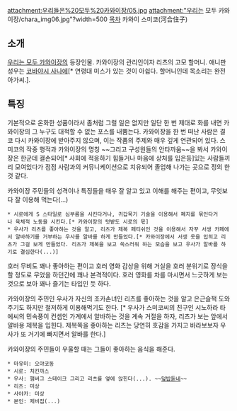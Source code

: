 attachment:우리들은%20모두%20카와이장/05.jpg attachment:"우리는 모두 카와이장/chara_img06.jpg"?width=500
[[목차]]
카와이 스미코(河合住子)

== 소개 ==
[[우리는 모두 카와이장]]의 등장인물. 카와이장의 관리인이자 리츠의 고모 할머니. 애니판 성우는 [[코바야시 사나에]][* 연령대 미스가 있는 것이 아쉽다. 할머니인데 목소리는 완전 아가씨.].

== 특징 ==
기본적으로 온화한 성품이라서 좀처럼 그럴 일은 없지만 일단 한 번 제대로 화를 내면 카와이장의 그 누구도 대적할 수 없는 포스를 내뿜는다. 카와이장을 한 번 떠난 사람은 결코 다시 카와이장에 받아주지 않으며, 이는 작품의 주제와 매우 깊게 연관되어 있다. 스미코의 작중 행적과 카와이장의 명칭 ~~그리고 구성원들의 안타까움~~을 봐서 카와이장은 한군데 결손되어[* 사회에 적응하기 힘들거나 마음에 상처를 입은등]있는 사람들끼리 모여있다가 점점 사람과의 커뮤니케이션으로 치유되어 졸업해 나가는 곳으로 정의 한것 같다.

카와이장 주민들의 성격이나 특징들을 매우 잘 알고 있고 이해를 해주는 편이고, 무엇보다 잘 이용해 먹는다(...)
 * 시로에게 S 스타일로 심부름을 시킨다거나, 귀갑묵기 기술을 이용해서 폐지를 묶인다거나 육체적 노동을 시킨다.[* 카와이장의 텃밭도 시로의 몫]
 * 우사가 리츠를 좋아하는 것을 알고, 리츠가 제복 페티쉬인 것을 이용해서 자꾸 서생 카페에서 알바하기를 거부하는 우사를 알바를 하게 만들었다.[* 카와이장에서 서생 옷을 입히고 리츠가 그걸 보게 만들었다. 리츠가 제복을 보고 쑥스러워 하는 모습을 보고 우사가 알바를 하기로 결심한다(...)]


호러 무비도 꽤나 좋아하는 편이고 호러 영화 감상을 위해 거실을 호러 분위기로 장식을 할 정도로 무었을 하던간에 꽤나 본격적이다. 호러 영화를 차를 마시면서 느긋하게 보는 것으로 보아 꽤나 즐기는 타입인 듯 하다.

카와이장의 주민인 우사가 자신의 조카손녀인 리츠를 좋아하는 것을 알고 은근슬쩍 도와주기도 하지만 철저하게 이용해먹기도 한다. [* 우사가 스미코씨의 친구인 시노하라 타에씨의 민속풍이 컨셉인 가계에서 알바하는 것을 계속 거절을 하자, 리츠가 보는 앞에서 알바용 제복을 입힌다. 제복쪽을 좋아하는 리츠는 당연히 호감을 가지고 바라보보자 우사가 또 거기에 빠지면서 알바를 한다.]

카와이장의 주민들이 우울할 때는 그들이 좋아하는 음식을 해준다.
 * 마유미: 오야코동
 * 시로: 치킨까스
 * 우사: 햄버그 스테이크 그리고 리츠를 옆에 앉힌다(...). ~~[[덮밥]]돋네~~
 * 리츠: 미상
 * 사야카: 미상
 * 본인: 제비집(...)
